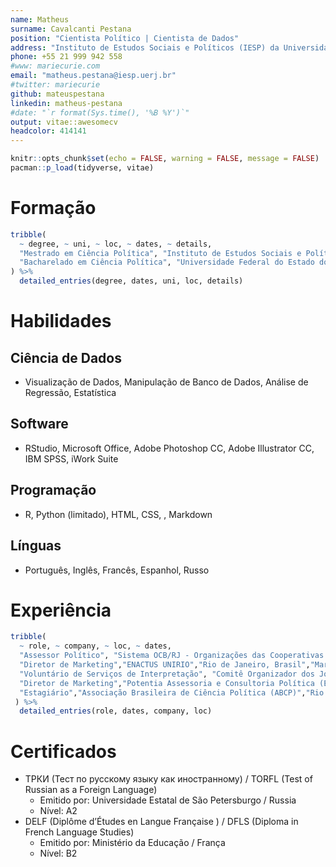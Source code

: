```yaml
---
name: Matheus
surname: Cavalcanti Pestana
position: "Cientista Político | Cientista de Dados"
address: "Instituto de Estudos Sociais e Políticos (IESP) da Universidade do Estado do Rio de Janeiro (UERJ)"
phone: +55 21 999 942 558
#www: mariecurie.com
email: "matheus.pestana@iesp.uerj.br"
#twitter: mariecurie
github: mateuspestana
linkedin: matheus-pestana
#date: "`r format(Sys.time(), '%B %Y')`"
output: vitae::awesomecv
headcolor: 414141
---
```


```r
knitr::opts_chunk$set(echo = FALSE, warning = FALSE, message = FALSE)
pacman::p_load(tidyverse, vitae)
```

# Formação

```r
tribble(
  ~ degree, ~ uni, ~ loc, ~ dates, ~ details,
  "Mestrado em Ciência Política", "Instituto de Estudos Sociais e Políticos da UERJ (IESP-UERJ)", "Rio de Janeiro, Brasil", "Mar. 2018 - Presente", "Dissertação sobre os Efeitos de Reformas Eleitorais na Rússia Contemporânea",
  "Bacharelado em Ciência Política", "Universidade Federal do Estado do Rio de Janeiro", "Rio de Janeiro, Brasil", "Ago. 2012 - Jul. 2016", "Rendimento: 9.1/10.0"
) %>% 
  detailed_entries(degree, dates, uni, loc, details)
```

# Habilidades 

## Ciência de Dados

- Visualização de Dados, Manipulação de Banco de Dados, Análise de Regressão, Estatística

## Software

- RStudio, Microsoft Office, Adobe Photoshop CC, Adobe Illustrator CC, IBM SPSS, iWork Suite

## Programação

- R, Python (limitado), HTML, CSS, \LaTeX, Markdown

## Línguas

- Português, Inglês, Francês, Espanhol, Russo

# Experiência

```r
tribble(
  ~ role, ~ company, ~ loc, ~ dates,
  "Assessor Político", "Sistema OCB/RJ - Organizações das Cooperativas Brasileiras", "Rio de Janeiro, Brasil", "Abr. 2018 - Jun. 2018", 
  "Diretor de Marketing","ENACTUS UNIRIO","Rio de Janeiro, Brasil","Mar. 2018 - Abr. 2018",
  "Voluntário de Serviços de Interpretação", "Comitê Organizador dos Jogos Olímpicos/Paralímpicos Rio 2016", "Rio de Janeiro, Brasil", "Ago. 2016 - Set. 2016",
  "Diretor de Marketing","Potentia Assessoria e Consultoria Política (Empresa Jr)","Rio de Janeiro, Brasil"," Abr. 2015 - Jul 2016",
  "Estagiário","Associação Brasileira de Ciência Política (ABCP)","Rio de Janeiro, Brasil"," Mar. 2015 - Mai. 2015"
 ) %>% 
  detailed_entries(role, dates, company, loc)
```

# Certificados

- ТРКИ (Тест по русскому языку как иностранному) / TORFL (Test of Russian as a Foreign Language)
  - Emitido por: Universidade Estatal de São Petersburgo / Russia
  - Nível: A2
  
- DELF (Diplôme d'Études en Langue Française ) / DFLS (Diploma in French Language Studies)
  - Emitido por: Ministério da Educação / França
  - Nível: B2
  
  
